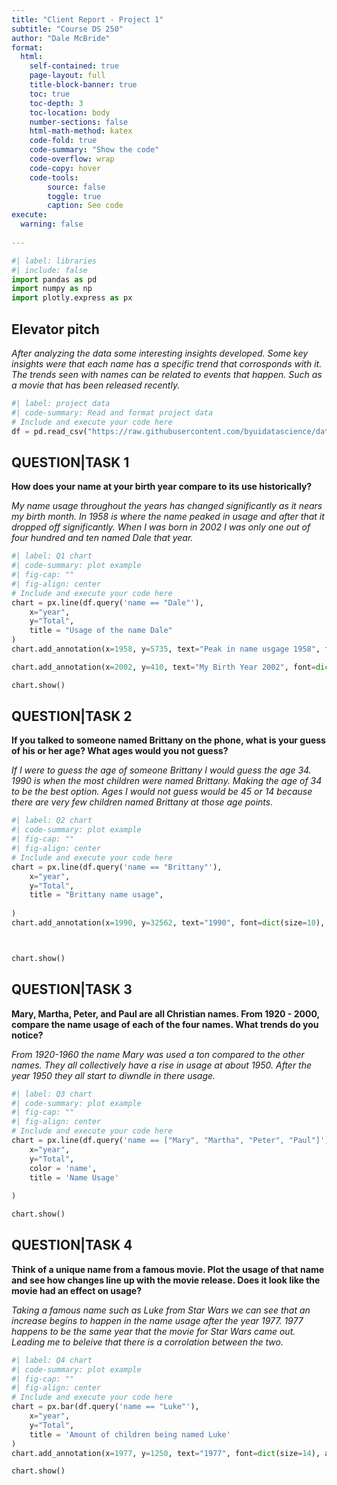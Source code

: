 ```yaml
---
title: "Client Report - Project 1"
subtitle: "Course DS 250"
author: "Dale McBride"
format:
  html:
    self-contained: true
    page-layout: full
    title-block-banner: true
    toc: true
    toc-depth: 3
    toc-location: body
    number-sections: false
    html-math-method: katex
    code-fold: true
    code-summary: "Show the code"
    code-overflow: wrap
    code-copy: hover
    code-tools:
        source: false
        toggle: true
        caption: See code
execute: 
  warning: false
    
---
```


```python
#| label: libraries
#| include: false
import pandas as pd
import numpy as np
import plotly.express as px
```


## Elevator pitch

_After analyzing the data some interesting insights developed. Some key insights were that each name has a specific trend that corrosponds with it. The trends seen with names can be related to events that happen. Such as a movie that has been released recently._

```python
#| label: project data
#| code-summary: Read and format project data
# Include and execute your code here
df = pd.read_csv("https://raw.githubusercontent.com/byuidatascience/data4names/master/data-raw/names_year/names_year.csv")
```

## QUESTION|TASK 1

__How does your name at your birth year compare to its use historically?__

_My name usage throughout the years has changed significantly as it nears my birth month. In 1958 is where the name peaked in usage and after that it dropped off significantly. When I was born in 2002 I was only one out of four hundred and ten named Dale that year._

```python
#| label: Q1 chart
#| code-summary: plot example
#| fig-cap: ""
#| fig-align: center
# Include and execute your code here
chart = px.line(df.query('name == "Dale"'),
    x="year", 
    y="Total",
    title = "Usage of the name Dale"
)
chart.add_annotation(x=1958, y=5735, text="Peak in name usgage 1958", font=dict(size=10), arrowcolor="black")

chart.add_annotation(x=2002, y=410, text="My Birth Year 2002", font=dict(size=10), arrowcolor="black")

chart.show()
```

## QUESTION|TASK 2

__If you talked to someone named Brittany on the phone, what is your guess of his or her age? What ages would you not guess?__

_If I were to guess the age of someone Brittany I would guess the age 34. 1990 is when the most children were named Brittany. Making the age of 34 to be the best option. Ages I would not guess would be 45 or 14 because there are very few children named Brittany at those age points. _

```python
#| label: Q2 chart
#| code-summary: plot example
#| fig-cap: ""
#| fig-align: center
# Include and execute your code here
chart = px.line(df.query('name == "Brittany"'),
    x="year", 
    y="Total",
    title = "Brittany name usage",
    
)
chart.add_annotation(x=1990, y=32562, text="1990", font=dict(size=10), arrowcolor="black")



chart.show()
```

## QUESTION|TASK 3

__Mary, Martha, Peter, and Paul are all Christian names. From 1920 - 2000, compare the name usage of each of the four names. What trends do you notice?__

_From 1920-1960 the name Mary was used a ton compared to the other names. They all collectively have a rise in usage at about 1950. After the year 1950 they all start to diwndle in there usage._

```python
#| label: Q3 chart
#| code-summary: plot example
#| fig-cap: ""
#| fig-align: center
# Include and execute your code here
chart = px.line(df.query('name == ["Mary", "Martha", "Peter", "Paul"]'),
    x="year", 
    y="Total",
    color = 'name',
    title = 'Name Usage'
    
)

chart.show()
```

## QUESTION|TASK 4

__Think of a unique name from a famous movie. Plot the usage of that name and see how changes line up with the movie release. Does it look like the movie had an effect on usage?__

_Taking a famous name such as Luke from Star Wars we can see that an increase begins to happen in the name usage after the year 1977. 1977 happens to be the same year that the movie for Star Wars came out. Leading me to beleive that there is a corrolation between the two._

```python
#| label: Q4 chart
#| code-summary: plot example
#| fig-cap: ""
#| fig-align: center
# Include and execute your code here
chart = px.bar(df.query('name == "Luke"'),
    x="year", 
    y="Total",
    title = 'Amount of children being named Luke'
)
chart.add_annotation(x=1977, y=1250, text="1977", font=dict(size=14), arrowcolor="black")

chart.show()
```
